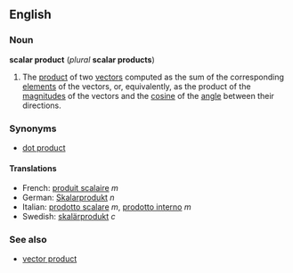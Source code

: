 ==English==
===Noun===
'''scalar product''' (''plural'' '''scalar products''')

#{{vector}} The [[product]] of two [[vector]]s computed as the sum of the corresponding [[element]]s of the vectors, or, equivalently, as the product of the [[magnitude]]s of the vectors and the [[cosine]] of the [[angle]] between their directions.

===Synonyms===
*[[dot product]]

====Translations====
*French: [[produit scalaire]] ''m''
*German: [[Skalarprodukt]] ''n''
*Italian: [[prodotto scalare]] ''m'', [[prodotto interno]] ''m''
*Swedish: [[skalärprodukt]] ''c''

===See also===
*[[vector product]]